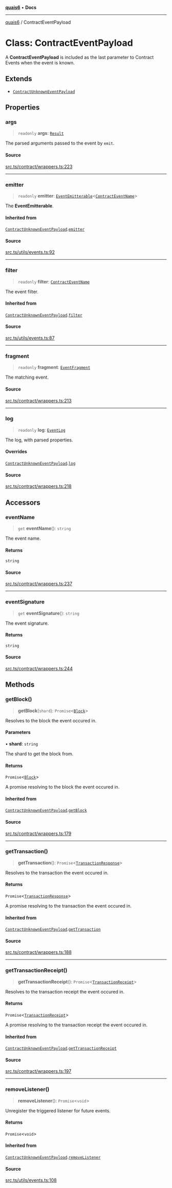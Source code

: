 [**quais6**](../README.md) • **Docs**

***

[quais6](../globals.md) / ContractEventPayload

# Class: ContractEventPayload

A **ContractEventPayload** is included as the last parameter to
 Contract Events when the event is known.

## Extends

- [`ContractUnknownEventPayload`](ContractUnknownEventPayload.md)

## Properties

### args

> `readonly` **args**: [`Result`](Result.md)

The parsed arguments passed to the event by `emit`.

#### Source

[src.ts/contract/wrappers.ts:223](https://github.com/dominant-strategies/quais-6.js/blob/aca1855329c3946c627ab7f16ac5304cea7d20c5/src.ts/contract/wrappers.ts#L223)

***

### emitter

> `readonly` **emitter**: [`EventEmitterable`](../interfaces/EventEmitterable.md)\<[`ContractEventName`](../type-aliases/ContractEventName.md)\>

The **EventEmitterable**.

#### Inherited from

[`ContractUnknownEventPayload`](ContractUnknownEventPayload.md).[`emitter`](ContractUnknownEventPayload.md#emitter)

#### Source

[src.ts/utils/events.ts:92](https://github.com/dominant-strategies/quais-6.js/blob/aca1855329c3946c627ab7f16ac5304cea7d20c5/src.ts/utils/events.ts#L92)

***

### filter

> `readonly` **filter**: [`ContractEventName`](../type-aliases/ContractEventName.md)

The event filter.

#### Inherited from

[`ContractUnknownEventPayload`](ContractUnknownEventPayload.md).[`filter`](ContractUnknownEventPayload.md#filter)

#### Source

[src.ts/utils/events.ts:87](https://github.com/dominant-strategies/quais-6.js/blob/aca1855329c3946c627ab7f16ac5304cea7d20c5/src.ts/utils/events.ts#L87)

***

### fragment

> `readonly` **fragment**: [`EventFragment`](EventFragment.md)

The matching event.

#### Source

[src.ts/contract/wrappers.ts:213](https://github.com/dominant-strategies/quais-6.js/blob/aca1855329c3946c627ab7f16ac5304cea7d20c5/src.ts/contract/wrappers.ts#L213)

***

### log

> `readonly` **log**: [`EventLog`](EventLog.md)

The log, with parsed properties.

#### Overrides

[`ContractUnknownEventPayload`](ContractUnknownEventPayload.md).[`log`](ContractUnknownEventPayload.md#log)

#### Source

[src.ts/contract/wrappers.ts:218](https://github.com/dominant-strategies/quais-6.js/blob/aca1855329c3946c627ab7f16ac5304cea7d20c5/src.ts/contract/wrappers.ts#L218)

## Accessors

### eventName

> `get` **eventName**(): `string`

The event name.

#### Returns

`string`

#### Source

[src.ts/contract/wrappers.ts:237](https://github.com/dominant-strategies/quais-6.js/blob/aca1855329c3946c627ab7f16ac5304cea7d20c5/src.ts/contract/wrappers.ts#L237)

***

### eventSignature

> `get` **eventSignature**(): `string`

The event signature.

#### Returns

`string`

#### Source

[src.ts/contract/wrappers.ts:244](https://github.com/dominant-strategies/quais-6.js/blob/aca1855329c3946c627ab7f16ac5304cea7d20c5/src.ts/contract/wrappers.ts#L244)

## Methods

### getBlock()

> **getBlock**(`shard`): `Promise`\<[`Block`](Block.md)\>

Resolves to the block the event occured in.

#### Parameters

• **shard**: `string`

The shard to get the block from.

#### Returns

`Promise`\<[`Block`](Block.md)\>

A promise resolving to the block the event occured in.

#### Inherited from

[`ContractUnknownEventPayload`](ContractUnknownEventPayload.md).[`getBlock`](ContractUnknownEventPayload.md#getblock)

#### Source

[src.ts/contract/wrappers.ts:179](https://github.com/dominant-strategies/quais-6.js/blob/aca1855329c3946c627ab7f16ac5304cea7d20c5/src.ts/contract/wrappers.ts#L179)

***

### getTransaction()

> **getTransaction**(): `Promise`\<[`TransactionResponse`](../type-aliases/TransactionResponse.md)\>

Resolves to the transaction the event occured in.

#### Returns

`Promise`\<[`TransactionResponse`](../type-aliases/TransactionResponse.md)\>

A promise resolving to the transaction the event occured in.

#### Inherited from

[`ContractUnknownEventPayload`](ContractUnknownEventPayload.md).[`getTransaction`](ContractUnknownEventPayload.md#gettransaction)

#### Source

[src.ts/contract/wrappers.ts:188](https://github.com/dominant-strategies/quais-6.js/blob/aca1855329c3946c627ab7f16ac5304cea7d20c5/src.ts/contract/wrappers.ts#L188)

***

### getTransactionReceipt()

> **getTransactionReceipt**(): `Promise`\<[`TransactionReceipt`](TransactionReceipt.md)\>

Resolves to the transaction receipt the event occured in.

#### Returns

`Promise`\<[`TransactionReceipt`](TransactionReceipt.md)\>

A promise resolving to the transaction receipt the event occured in.

#### Inherited from

[`ContractUnknownEventPayload`](ContractUnknownEventPayload.md).[`getTransactionReceipt`](ContractUnknownEventPayload.md#gettransactionreceipt)

#### Source

[src.ts/contract/wrappers.ts:197](https://github.com/dominant-strategies/quais-6.js/blob/aca1855329c3946c627ab7f16ac5304cea7d20c5/src.ts/contract/wrappers.ts#L197)

***

### removeListener()

> **removeListener**(): `Promise`\<`void`\>

Unregister the triggered listener for future events.

#### Returns

`Promise`\<`void`\>

#### Inherited from

[`ContractUnknownEventPayload`](ContractUnknownEventPayload.md).[`removeListener`](ContractUnknownEventPayload.md#removelistener)

#### Source

[src.ts/utils/events.ts:108](https://github.com/dominant-strategies/quais-6.js/blob/aca1855329c3946c627ab7f16ac5304cea7d20c5/src.ts/utils/events.ts#L108)
